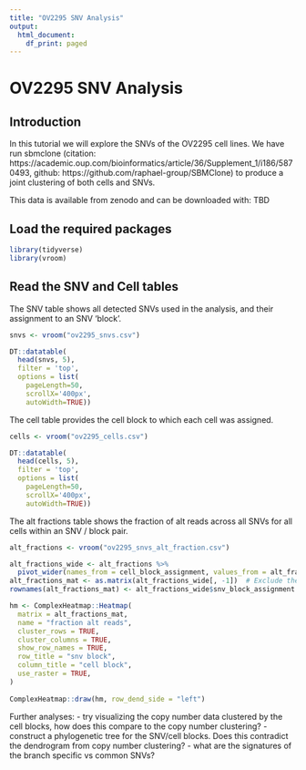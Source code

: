 ```yaml
---
title: "OV2295 SNV Analysis"
output:
  html_document:
    df_print: paged
---
```


# OV2295 SNV Analysis

## Introduction

In this tutorial we will explore the SNVs of the OV2295 cell lines.  We have run sbmclone (citation: https://academic.oup.com/bioinformatics/article/36/Supplement_1/i186/5870493, github: https://github.com/raphael-group/SBMClone) to produce a joint clustering of both cells and SNVs.

This data is available from zenodo and can be downloaded with:
TBD

## Load the required packages

```r
library(tidyverse)
library(vroom)
```

## Read the SNV and Cell tables

The SNV table shows all detected SNVs used in the analysis, and their assignment to an SNV 'block'.

```r
snvs <- vroom("ov2295_snvs.csv")

DT::datatable(
  head(snvs, 5),
  filter = 'top',
  options = list(
    pageLength=50,
    scrollX='400px',
    autoWidth=TRUE))
```

The cell table provides the cell block to which each cell was assigned.

```r
cells <- vroom("ov2295_cells.csv")

DT::datatable(
  head(cells, 5),
  filter = 'top',
  options = list(
    pageLength=50,
    scrollX='400px',
    autoWidth=TRUE))
```

The alt fractions table shows the fraction of alt reads across all SNVs for all cells within an SNV / block pair.

```r
alt_fractions <- vroom("ov2295_snvs_alt_fraction.csv")

alt_fractions_wide <- alt_fractions %>%
  pivot_wider(names_from = cell_block_assignment, values_from = alt_fraction)
alt_fractions_mat <- as.matrix(alt_fractions_wide[, -1])  # Exclude the first column to keep only the numeric values
rownames(alt_fractions_mat) <- alt_fractions_wide$snv_block_assignment

hm <- ComplexHeatmap::Heatmap(
  matrix = alt_fractions_mat,
  name = "fraction alt reads",
  cluster_rows = TRUE,
  cluster_columns = TRUE,
  show_row_names = TRUE,
  row_title = "snv block",
  column_title = "cell block",
  use_raster = TRUE,
)
  
ComplexHeatmap::draw(hm, row_dend_side = "left")
```

Further analyses:
- try visualizing the copy number data clustered by the cell blocks, how does this compare to the copy number clustering?
- construct a phylogenetic tree for the SNV/cell blocks.  Does this contradict the dendrogram from copy number clustering?
- what are the signatures of the branch specific vs common SNVs?




